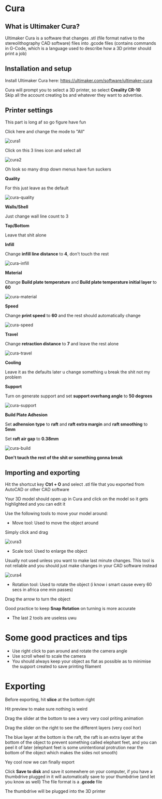 # Cura  

## What is Ultimaker Cura?

Ultimaker Cura is a software that changes .stl (file format native to the stereolithography CAD software) files into .gcode files (contains commands in G-Code, which is a language used to describe how a 3D printer should print a job)



## Installation and setup

Install Ultimaker Cura here: https://ultimaker.com/software/ultimaker-cura



Cura will prompt you to select a 3D printer, so select <b> Creality CR-10 </b>  
Skip all the account creating bs and whatever they want to advertise.  

## Printer settings

This part is long af so go figure have fun  

Click here and change the mode to "All"

![cura1][]

[cura1]: /img/docs/soccer/cura/step-1.png  

Click on this 3 lines icon and select all

![cura2][]

[cura2]: /img/docs/soccer/cura/step-2.png  

Oh look so many drop down menus have fun suckers  

**Quality**  

For this just leave as the default  

![cura-quality][]

[cura-quality]: /img/docs/soccer/cura/1_Quality.PNG

**Walls/Shell**  

Just change wall line count to 3  

**Top/Bottom**  

Leave that shit alone  

**Infill**  

Change **infill line distance** to **4**, don't touch the rest  

![cura-infill][]

[cura-infill]: /img/docs/soccer/cura/3_Infill.PNG

**Material**  

Change **Build plate temperature** and **Build plate temperature initial layer** to **60**  

![cura-material][]

[cura-material]: /img/docs/soccer/cura/4_Material.PNG  

**Speed**  

Change **print speed** to **60** and the rest should automatically change

![cura-speed][]

[cura-speed]: /img/docs/soccer/cura/5_Speed.PNG  

**Travel**  

Change **retraction distance** to **7** and leave the rest alone

![cura-travel][]

[cura-travel]: /img/docs/soccer/cura/6_Travel.PNG  

**Cooling**  

Leave it as the defaults later u change something u break the shit not my problem  

**Support**  

Turn on generate support and set **support overhang angle** to **50 degrees**  

![cura-support][]

[cura-support]: /img/docs/soccer/cura/8_Support.PNG  

**Build Plate Adhesion**  

Set **adhension type** to **raft** and **raft extra margin** and **raft smoothing** to **5mm**  

Set **raft air gap** to **0.38mm**  

![cura-build][]

[cura-build]: /img/docs/soccer/cura/9_BuildPlateAdhesion.PNG  

**Don't touch the rest of the shit or something gonna break**


## Importing and exporting

Hit the shortcut key **Ctrl + O** and select .stl file that you exported from AutoCAD or other CAD software  

Your 3D model should open up in Cura and click on the model so it gets highlighted and you can edit it

Use the following tools to move your model around:  

- Move tool: Used to move the object around  

Simply click and drag

![cura3][]

[cura3]: /img/docs/soccer/cura/step-3.png 

- Scale tool: Used to enlarge the object  

Usually not used unless you want to make last minute changes. This tool is not reliable and you should just make changes in your CAD software instead  

![cura4][]

[cura4]: /img/docs/soccer/cura/step-4.png  

- Rotation tool: Used to rotate the object (i know i smart cause every 60 secs in africa one min passes)  

Drag the arrow to turn the object  

Good practice to keep **Snap Rotation** on turning is more accurate  

- The last 2 tools are useless uwu

# Some good practices and tips  

- Use right click to pan around and rotate the camera angle  
- Use scroll wheel to scale the camera  
- You should always keep your object as flat as possible as to minimise the support created to save printing filament  

# Exporting  

Before exporting, hit **slice** at the bottom right  

Hit preview to make sure nothing is weird  

Drag the slider at the bottom to see a very very cool priting animation  

Drag the slider on the right to see the different layers (very cool hor)  

The blue layer at the bottom is the raft, the raft is an extra layer at the bottom of the object to prevent something called elephant feet, and you can peel it of later (elephant feet is some unintentional protrution near the bottom of the object which makes the sides not smooth)  

Yey cool now we can finally export  

Click **Save to disk** and save it somewhere on your computer, if you have a thumbdrive plugged in it will automatically save to your thumbdrive (and let you know as well) The file format is a **.gcode** file  

The thumbdrive will be plugged into the 3D printer

